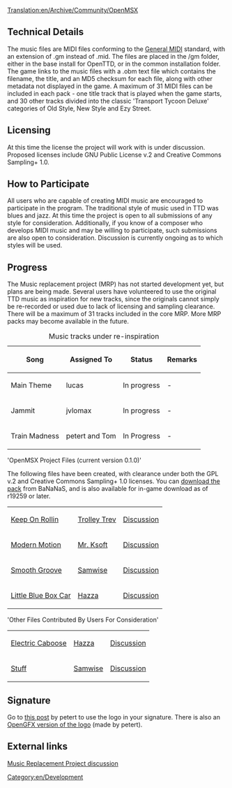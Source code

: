 [[Translation:en/Archive/Community/OpenMSX]]
== Technical Details ==

The music files are MIDI files conforming to the [http://en.wikipedia.org/wiki/General_MIDI General MIDI] standard, with an extension of .gm instead of .mid. The files are placed in the /gm folder, either in the base install for OpenTTD, or in the common installation folder. The game links to the music files with a .obm text file which contains the filename, the title, and an MD5 checksum for each file, along with other metadata not displayed in the game. A maximum of 31 MIDI files can be included in each pack - one title track that is played when the game starts, and 30 other tracks divided into the classic 'Transport Tycoon Deluxe' categories of Old Style, New Style and Ezy Street.  

== Licensing ==

At this time the license the project will work with is under discussion. Proposed licenses include GNU Public License v.2 and Creative Commons Sampling+ 1.0.  

== How to Participate ==

All users who are capable of creating MIDI music are encouraged to participate in the program. The traditional style of music used in TTD was blues and jazz. At this time the project is open to all submissions of any style for consideration. Additionally, if you know of a composer who develops MIDI music and may be willing to participate, such submissions are also open to consideration. Discussion is currently ongoing as to which styles will be used.

== Progress ==

The Music replacement project (MRP) has not started development yet, but plans are being made. Several users have volunteered to use the original TTD music as inspiration for new tracks, since the originals cannot simply be re-recorded or used due to lack of licensing and sampling clearance. There will be a maximum of 31 tracks included in the core MRP. More MRP packs may become available in the future. 

{| border="1"
|+ Music tracks under re-inspiration
|-
! Song !! Assigned To !! Status !! Remarks
|-
|Main Theme || lucas
!class="wip" | In progress || -
|-
|Jammit || jvlomax
!class="wip" | In progress || -
|-
|Train Madness|| petert and Tom
!class="WIP" | In Progress || -
|}

'OpenMSX Project Files (current version 0.1.0)' 

The following files have been created, with clearance under both the GPL v.2 and Creative Commons Sampling+ 1.0 licenses. You can [http://bundles.openttdcoop.org/openmsx/releases/ download the pack] from BaNaNaS, and is also available for in-game download as of r19259 or later.

{| border="1"
|-
| [http://www.tt-forums.net/download/file.php?id=124409 Keep On Rollin] || [http://www.tt-forums.net/memberlist.php?mode=viewprofile&u=15350 Trolley Trev] || [http://www.tt-forums.net/viewtopic.php?p=857803#p857803 Discussion] 
|-
| [http://www.tt-forums.net/download/file.php?id=124730 Modern Motion] || [http://www.tt-forums.net/memberlist.php?mode=viewprofile&u=4751 Mr. Ksoft] || [http://www.tt-forums.net/viewtopic.php?p=859154#p859154 Discussion]
|-
| [http://www.tt-forums.net/download/file.php?id=123512 Smooth Groove] || [http://www.tt-forums.net/memberlist.php?mode=viewprofile&u=10881 Samwise] || [http://www.tt-forums.net/viewtopic.php?p=852323#p852323 Discussion]
|-
|[http://www.tt-forums.net/download/file.php?id=124740 Little Blue Box Car] || [http://www.tt-forums.net/memberlist.php?mode=viewprofile&u=7796 Hazza] || [http://www.tt-forums.net/viewtopic.php?p=859185#p859185 Discussion]

|}

'Other Files Contributed By Users For Consideration'

{| border="1"
|-
|[http://www.tt-forums.net/download/file.php?id=124739 Electric Caboose] || [http://www.tt-forums.net/memberlist.php?mode=viewprofile&u=7796 Hazza] || [http://www.tt-forums.net/viewtopic.php?p=859185#p859185 Discussion]
|-
| [http://www.tt-forums.net/download/file.php?id=124911 Stuff] || [http://www.tt-forums.net/memberlist.php?mode=viewprofile&u=10881 Samwise] || [http://www.tt-forums.net/viewtopic.php?p=859977#p859977 Discussion]
|}

== Signature ==

Go to [http://www.tt-forums.net/viewtopic.php?p=843964#p843964 this post] by petert to use the logo in your signature. There is also an [http://www.tt-forums.net/viewtopic.php?p=844223#p844223 OpenGFX version of the logo] (made by petert).

== External links ==
[http://www.tt-forums.net/viewtopic.php?f=29&t=46479 Music Replacement Project discussion]

[[Category:en/Development]]